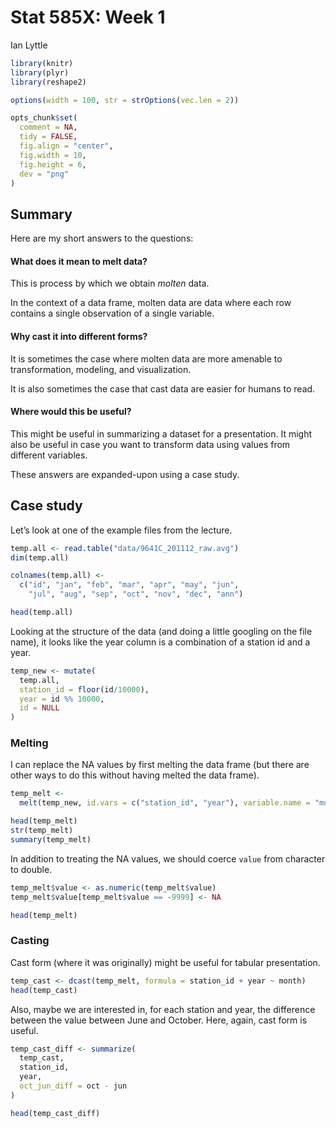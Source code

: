 # Stat 585X: Week 1

Ian Lyttle

```r
library(knitr)
library(plyr)
library(reshape2)

options(width = 100, str = strOptions(vec.len = 2))

opts_chunk$set(
  comment = NA, 
  tidy = FALSE, 
  fig.align = "center", 
  fig.width = 10, 
  fig.height = 6,
  dev = "png"
)
```

## Summary

Here are my short answers to the questions:

#### What does it mean to melt data?

This is process by which we obtain *molten* data.

In the context of a data frame, molten data are data where each row contains a single observation of a single variable.

#### Why cast it into different forms?

It is sometimes the case where molten data are more amenable to transformation, modeling, and visualization. 

It is also sometimes the case that cast data are easier for humans to read. 

#### Where would this be useful?

This might be useful in summarizing a dataset for a presentation. It might also be useful in case you want to transform data using values from different variables.

These answers are expanded-upon using a case study.

## Case study

Let's look at one of the example files from the lecture.

```r
temp.all <- read.table("data/9641C_201112_raw.avg")
dim(temp.all)

colnames(temp.all) <- 
  c("id", "jan", "feb", "mar", "apr", "may", "jun", 
    "jul", "aug", "sep", "oct", "nov", "dec", "ann")

head(temp.all)
```

Looking at the structure of the data (and doing a little googling on the file name), it looks like the year column is a combination of a station id and a year.

```r
temp_new <- mutate(
  temp.all,
  station_id = floor(id/10000),
  year = id %% 10000,
  id = NULL
)
```

### Melting

I can replace the NA values by first melting the data frame (but there are other ways to do this without having melted the data frame).

```r
temp_melt <- 
  melt(temp_new, id.vars = c("station_id", "year"), variable.name = "month")

head(temp_melt)
str(temp_melt)
summary(temp_melt)
```

In addition to treating the NA values, we should coerce `value` from character to double.

```r
temp_melt$value <- as.numeric(temp_melt$value)
temp_melt$value[temp_melt$value == -9999] <- NA

head(temp_melt)
```

### Casting

Cast form (where it was originally) might be useful for tabular presentation.

```r
temp_cast <- dcast(temp_melt, formula = station_id + year ~ month)
head(temp_cast)
```

Also, maybe we are interested in, for each station and year, the difference between the value between June and October. Here, again, cast form is useful.

```r
temp_cast_diff <- summarize(
  temp_cast,
  station_id,
  year,
  oct_jun_diff = oct - jun
)

head(temp_cast_diff)
```

